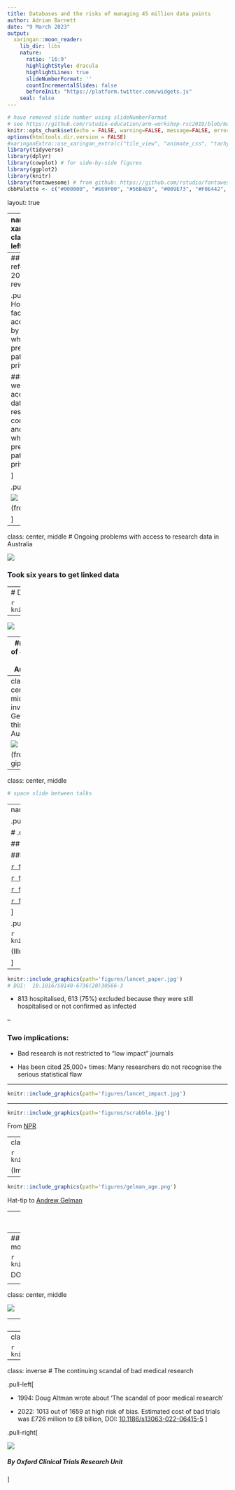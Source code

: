 ```yaml
---
title: Databases and the risks of managing 45 million data points
author: Adrian Barnett
date: "9 March 2023"
output:
  xaringan::moon_reader:
    lib_dir: libs
    nature:
      ratio: '16:9'
      highlightStyle: dracula
      highlightLines: true
      slideNumberFormat: ''
      countIncrementalSlides: false
      beforeInit: "https://platform.twitter.com/widgets.js"
    seal: false 
---
```


```r
# have removed slide number using slideNumberFormat
# see https://github.com/rstudio-education/arm-workshop-rsc2019/blob/master/static/slides/xaringan.Rmd
knitr::opts_chunk$set(echo = FALSE, warning=FALSE, message=FALSE, error=FALSE, comment='', dpi=400, fig.align='center')
options(htmltools.dir.version = FALSE)
#xaringanExtra::use_xaringan_extra(c("tile_view", "animate_css", "tachyons"))
library(tidyverse)
library(dplyr)
library(cowplot) # for side-by-side figures
library(ggplot2)
library(knitr)
library(fontawesome) # from github: https://github.com/rstudio/fontawesome
cbbPalette <- c("#000000", "#E69F00", "#56B4E9", "#009E73", "#F0E442", "#0072B2", "#D55E00", "#CC79A7")
```

layout: true
  
---
name: xaringan-title
class: inverse, left, middle

.pull-left[

# .center[Databases and the risks of managing 45 million data points]

## .center[Adrian Barnett, QUT]

### .center[9 March 2023]

[`r fa(name = "twitter")` @aidybarnett](http://twitter.com/aidybarnett)  

[`r fa(name = "github")` @agbarnett](http://github.com/agbarnett)  

[`r fa(name = "blog")` Median Watch](https://medianwatch.netlify.app)

[`r fa(name = "paper-plane")` a.barnett@qut.edu.au](mailto:a.barnett@qut.edu.au)

]

.pull-right[

![](https://media.giphy.com/media/3o6gDSdED1B5wjC2Gc/giphy.gif)

(from giphy)

]


---
## Terms of reference for a 2022 UK review

.pull-left[
#### How do we facilitate access to data by researchers while preserving patient privacy?

#### How do we facilitate access to NHS data by researchers, commissioners, and innovators, while preserving patient privacy?

]

.pull-right[

![](https://media.giphy.com/media/l0HlRnAWXxn0MhKLK/giphy.gif)


(from giphy)

]


---
class: center, middle
# Ongoing problems with access to research data in Australia

![](figures/duszynski.jpg)

### Took six years to get linked data


---
# Done it better in the UK

```r
knitr::include_graphics(path='figures/openSafely.jpg')
```

---

![](figures/open_safely_papers.jpg)

---
## Proof of concept from Australia

![](figures/urner.jpg)

---
class: center, middle, inverse
## Getting this in Australia?

![](https://media.giphy.com/media/3ov9jWs5B1NI2voeuk/giphy.gif)

(from giphy.com)


---
class: center, middle

```r
# space slide between talks
```

---
name: xaringan-title
class: inverse, left, middle

.pull-left[

# .center[Beyond dissemination: Why most research is wrong]

## .center[Adrian Barnett, QUT]

### .center[10 March 2023]

[`r fa(name = "twitter")` @aidybarnett](http://twitter.com/aidybarnett)  

[`r fa(name = "github")` @agbarnett](http://github.com/agbarnett)  

[`r fa(name = "blog")` Median Watch](https://medianwatch.netlify.app)

[`r fa(name = "paper-plane")` a.barnett@qut.edu.au](mailto:a.barnett@qut.edu.au)

]

.pull-right[

```r
knitr::include_graphics(path='figures/nature_cover_statistics.jpg')
```

(Illustration by David Parkins)

]

---

```r
knitr::include_graphics(path='figures/lancet_paper.jpg')
# DOI:  10.1016/S0140-6736(20)30566-3
```

<!--- * Incorrectly used logistic regression instead of survival analysis --->

* 813 hospitalised, 613 (75%) excluded because they were still hospitalised or not confirmed as infected

--

### Two implications:

* Bad research is not restricted to "low impact" journals

* Has been cited 25,000+ times: Many researchers do not recognise the serious statistical flaw

---

```r
knitr::include_graphics(path='figures/lancet_impact.jpg')
```

<!--- https://twitter.com/TheLancet/status/1542088311702962177 --->
<!--- Emphasis on publishing in top-tier journals is a huge driver of the reproducibility crisis --->

---

```r
knitr::include_graphics(path='figures/scrabble.jpg')
```

From [NPR](https://www.npr.org/sections/thetwo-way/2015/07/21/424980378/winner-of-french-scrabble-title-does-not-speak-french)

---
class: inverse

```r
knitr::include_graphics(path='figures/gauss.jfif')
```

(Image from _Wikipedia_)

---

```r
knitr::include_graphics(path='figures/gelman_age.png')
```

Hat-tip to [Andrew Gelman](https://statmodeling.stat.columbia.edu/)

---
class:inverse
## The evidence-base is horribly biased

```r
# from U:\Research\Projects\ihbi\aushsi\aushsi_barnetta\meta.research\text.mining\outside.confidence.intervals\figures\4_plot_z.R
knitr::include_graphics(path='figures/Z_plot.png')
```

Z-values extracted from confidence intervals in _Medline_ between 1976 and 2019

---
## Stop developing new diagnostic or prognostic models

```r
knitr::include_graphics(path='figures/Wynants.jpg')
```

DOI: [10.1136/bmj.m1328](https://www.bmj.com/content/369/bmj.m1328)

<!--- Stop developing prediction models (hard), talk about standard text in justification, talk about stochastic variability, rule out tests might still be useful, e.g. Troponin. Appreciate that data changes. Most predictive value comes from a few variables.--->

---
class: center, middle

![](figures/awful_plot1.jfif)


---
class: center, middle

```r
knitr::include_graphics(path='figures/awful_plot3.jfif')
```

---
class: center, middle

```r
knitr::include_graphics(path='figures/awful_plot4.jfif')
```

---
class: inverse
# The continuing scandal of bad medical research

.pull-left[

* 1994: Doug Altman wrote about ‘The scandal of poor medical research’

* 2022: 1013 out of 1659 at high risk of bias. Estimated cost of bad trials was £726 million to £8 billion, DOI: [10.1186/s13063-022-06415-5](https://trialsjournal.biomedcentral.com/articles/10.1186/s13063-022-06415-5)
]

.pull-right[

![](figures/Doug_altman.jpeg)

##### By Oxford Clinical Trials Research Unit

]
